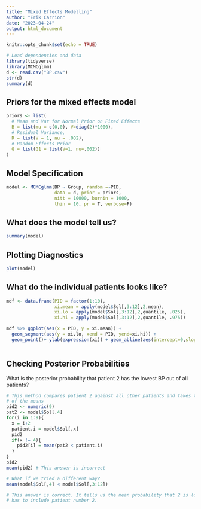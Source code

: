 ---
title: "Mixed Effects Modelling"
author: "Erik Carrion"
date: "2023-04-24"
output: html_document
---

```{r setup, include=FALSE}
knitr::opts_chunk$set(echo = TRUE)

```


```{r}
# Load dependencies and data
library(tidyverse)
library(MCMCglmm)
d <- read.csv("BP.csv")
str(d)
summary(d)
```

## Priors for the mixed effects model

```{r cars}
priors <- list(
  # Mean and Var for Normal Prior on Fixed Effects
  B = list(mu = c(0,0), V=diag(2)*1000),
  # Residual Variance,
  R = list(V = 1, nu = .002),
  # Random Effects Prior
  G = list(G1 = list(V=1, nu=.002))
)
```

## Model Specification
```{r pressure, echo=FALSE}
model <- MCMCglmm(BP ~ Group, random =~PID,
                  data = d, prior = priors, 
                  nitt = 10000, burnin = 1000,
                  thin = 10, pr = T, verbose=F)
```

## What does the model tell us?
```{r}
summary(model)
```
## Plotting Diagnostics
```{r}
plot(model)
```
## What do the individual patients looks like? 
```{r}
mdf <- data.frame(PID = factor(1:10),
                  xi.mean = apply(model$Sol[,3:12],2,mean),
                  xi.lo = apply(model$Sol[,3:12],2,quantile, .025),
                  xi.hi = apply(model$Sol[,3:12],2,quantile, .975))

mdf %>% ggplot(aes(x = PID, y = xi.mean)) + 
  geom_segment(aes(y = xi.lo, xend = PID, yend=xi.hi)) +
  geom_point()+ ylab(expression(xi)) + geom_abline(aes(intercept=0,slope=0), col="red")
  
```
## Checking Posterior Probabilities
What is the posterior probability that patient 2 has the lowest BP out of all patients?

```{r}
# This method compares patient 2 against all other patients and takes the mean
# of the means
pid2 <- numeric(9)
pat2 <- model$Sol[,4]
for(i in 1:9){
  x = i+2
  patient.i = model$Sol[,x]
  pid2
  if(x != 4){
    pid2[i] = mean(pat2 < patient.i)
  }
}
pid2
mean(pid2) # This answer is incorrect
```
```{r}
# What if we tried a different way?
mean(model$Sol[,4] < model$Sol[,3:12])

# This answer is correct. It tells us the mean probability that 2 is lower than all - and that 
# has to include patient number 2. 
```

